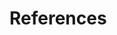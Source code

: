 # References {-}

[^CommandeurKoopman2007]: Commandeur and Koopman (2007). *An Introduction to State Space Time Series Analysis*, Oxford University Press (ISBN 978-0-19-922887-4)
[^Petris2010]: Petris (2010). "An R Package for Dynamic Linear Models", *Journal of Statistical Software* (http://www.jstatsoft.org/v36/i12/paper)
[^PetrisPetrone2011]: Petris and Petrone (2011). "State Space Models in R", *Journal of Statistical Software* (http://www.jstatsoft.org/v41/i04/paper)
[^PPC2009]: Petris, Petrone, and Campagnoli (2009). *Dynamic Linear Models with R*, Springer (ISBN 978-0-387-77237-0)
[^Ripley2002]: Ripley (2002). "Time Series in R 1.5.0", *R News* (http://cran.r-project.org/doc/Rnews/Rnews_2002-2.pdf)
[^Tusell2011]: Tusell (2011). "Kalman Filtering in R", *Journal of Statistical Software* (http://www.jstatsoft.org/v39/i02/paper)
